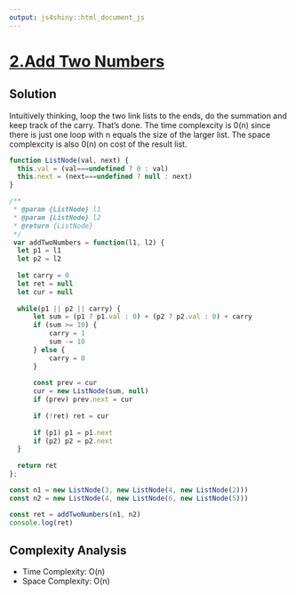 ```yaml
---
output: js4shiny::html_document_js
---
```


# [2.Add Two Numbers](https://leetcode.com/problems/add-two-numbers/)

## Solution
Intuitively thinking, loop the two link lists to the ends, do the summation and keep track of the carry. 
That's done. The time complexcity is 0(n) since there is just one loop with n equals the size of the larger 
list. The space complexcity is also 0(n) on cost of the result list. 

```js

function ListNode(val, next) {
  this.val = (val===undefined ? 0 : val)
  this.next = (next===undefined ? null : next)
}

/**
 * @param {ListNode} l1
 * @param {ListNode} l2
 * @return {ListNode}
 */
 var addTwoNumbers = function(l1, l2) {
  let p1 = l1
  let p2 = l2
       
  let carry = 0
  let ret = null
  let cur = null
  
  while(p1 || p2 || carry) {
      let sum = (p1 ? p1.val : 0) + (p2 ? p2.val : 0) + carry
      if (sum >= 10) {
          carry = 1
          sum -= 10
      } else {
          carry = 0
      }
      
      const prev = cur
      cur = new ListNode(sum, null)
      if (prev) prev.next = cur
      
      if (!ret) ret = cur
      
      if (p1) p1 = p1.next
      if (p2) p2 = p2.next
  }
  
  return ret
};

const n1 = new ListNode(3, new ListNode(4, new ListNode(2)))
const n2 = new ListNode(4, new ListNode(6, new ListNode(5)))

const ret = addTwoNumbers(n1, n2)
console.log(ret)
```

## Complexity Analysis

* Time Complexity: O(n)       
* Space Complexity: O(n)
